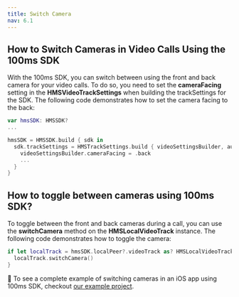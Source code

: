 ```yaml
---
title: Switch Camera
nav: 6.1
---
```


## How to Switch Cameras in Video Calls Using the 100ms SDK

With the 100ms SDK, you can switch between using the front and back camera for your video calls. To do so, you need to set the **cameraFacing** setting in the **HMSVideoTrackSettings** when building the trackSettings for the SDK. The following code demonstrates how to set the camera facing to the back:

```swift
var hmsSDK: HMSSDK?
...

hmsSDK = HMSSDK.build { sdk in
  sdk.trackSettings = HMSTrackSettings.build { videoSettingsBuilder, audioSettingsBuilder in
    videoSettingsBuilder.cameraFacing = .back
    ...
  }
}
```

## How to toggle between cameras using 100ms SDK?

To toggle between the front and back cameras during a call, you can use the **switchCamera** method on the **HMSLocalVideoTrack** instance. The following code demonstrates how to toggle the camera:

```swift
if let localTrack = hmsSDK.localPeer?.videoTrack as? HMSLocalVideoTrack {
  localTrack.switchCamera()
}
```

👀 To see a complete example of switching cameras in an iOS app using 100ms SDK, checkout [our example project](https://github.com/100mslive/100ms-ios-sdk/tree/main/Example).

